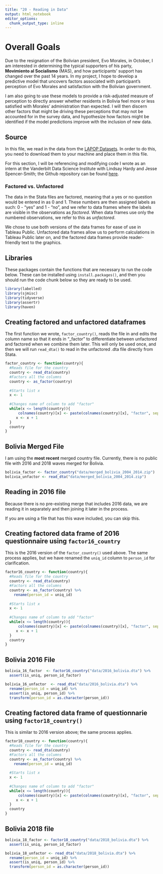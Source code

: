 ```yaml
---
title: "20 - Reading in Data"
output: html_notebook
editor_options: 
  chunk_output_type: inline
---
```


# Overall Goals
Due to the resignation of the Bolivian president, Evo Morales, in October, I am interested in determining the typical supporters of his party, **Movimiento al Socialismo** (MAS), and how participants' support has changed over the past 14 years. In my project, I hope to develop a predictive model that uncovers factors associated with participant’s perception of Evo Morales and satisfaction with the Bolivian government. 

I am also going to use these models to provide a risk-adjusted measure of perception to directly answer whether residents in Bolivia feel more or less satisfied with Morales' administration than expected. I will then discern other factors that might be driving these perceptions that may not be accounted for in the survey data, and hypothesize how factors might be identified if the model predictions improve with the inclusion of new data.


## Source
In this file, we read in the data from the [LAPOP Datasets](http://datasets.americasbarometer.org/database/index.php). In order to do this, you need to download them to your machine and place them in this file.

For this section, I will be referencing and modifying code I wrote as an intern at the Vanderbilt Data Science Institute with Lindsay Hardy and Jesse Spencer-Smith; the Github repository can be found [here](https://github.com/vanderbilt-data-science/lapop-dashboard).

### Factored vs. Unfactored
The data in the Stata files are factored, meaning that a yes or no question would be entered in as 0 and 1. These numbers are then assigned labels as such: 0 - "yes" and 1 - "no", and we refer to data frames where the labels are visible in the observations as *factored*. When data frames use only the numbered observations, we refer to this as *unfactored*.

We chose to use both versions of the data frames for ease of use in Tableau Public. Unfactored data frames allow us to perform calculations in Tableau Public later on, and the factored data frames provide reader-friendly text to the graphics.

## Libraries
These packages contain the functions that are necessary to run the code below. These can be installed using `install.packages()`, and then you should run the code chunk below so they are ready to be used.
```r
library(labelled)
library(sjmisc)
library(tidyverse)
library(assertr)
library(haven)
```

## Creating factored and unfactored dataframes
The first function we wrote, `factor_country()`, reads the file in and edits the column name so that it ends in "_factor" to differentiate between unfactored and factored when we combine them later. This will only be used once, and then we will run `read_dta()` to read in the unfactored .dta file directly from Stata.

```r
factor_country <- function(country){
  #Reads file for the country
  country <- read_dta(country)
  #Factors all the columns
  country <- as_factor(country)
  
  #Starts list x
  x <- 1
  
  #Changes name of column to add "factor"
  while(x <= length(country)){
      colnames(country)[x] <- paste(colnames(country)[x], "factor", sep = "_")
     x <- x + 1
  }
  country
}
```

## Bolivia Merged File
I am using the **most recent** merged country file. Currently, there is no public file with 2016 and 2018 waves merged for Bolivia.

```r
bolivia_factor <- factor_country("data/merged_bolivia_2004_2014.zip")
bolivia_unfactor <- read_dta("data/merged_bolivia_2004_2014.zip")
```

## Reading in 2016 file
Because there is no pre-existing merge that includes 2016 data, we are reading it in separately and then joining it later in the process.

If you are using a file that has this wave included, you can skip this.

## Creating factored data frame of 2016 questionnaire using `factor16_country`
This is the 2016 version of the `factor_country()` used above. The same process applies, but we have renamed the `uniq_id` column to `person_id` for clarification.
```r
factor16_country <- function(country){
  #Reads file for the country
  country <- read_dta(country)
  #Factors all the columns
  country <- as_factor(country) %>% 
    rename(person_id = uniq_id)
  
  #Starts list x
  x <- 1
  
  #Changes name of column to add "factor"
  while(x <= length(country)){
      colnames(country)[x] <- paste(colnames(country)[x], "factor", sep = "_")
     x <- x + 1
  }
  country
}
```

## Bolivia 2016 File
```r
bolivia_16_factor  <- factor16_country("data/2016_bolivia.dta") %>% 
  assert(is_uniq, person_id_factor)

bolivia_16_unfactor  <- read_dta("data/2016_bolivia.dta") %>% 
  rename(person_id = uniq_id) %>% 
  assert(is_uniq, person_id) %>% 
  transform(person_id = as.character(person_id))
```

## Creating factored data frame of questionnarie using `factor18_country()`
This is similar to 2016 version above; the same process applies.

```r
factor18_country <- function(country){
  #Reads file for the country
  country <- read_dta(country)
  #Factors all the columns
  country <- as_factor(country) %>% 
    rename(person_id = uniq_id)
  
  #Starts list x
  x <- 1
  
  #Changes name of column to add "factor"
  while(x <= length(country)){
      colnames(country)[x] <- paste(colnames(country)[x], "factor", sep = "_")
     x <- x + 1
  }
  country
}
```

## Bolivia 2018 file
```r
bolivia_18_factor <- factor18_country("data/2018_bolivia.dta") %>% 
  assert(is_uniq, person_id_factor)

bolivia_18_unfactor <- read_dta("data/2018_bolivia.dta") %>%
  rename(person_id = uniq_id) %>% 
  assert(is_uniq, person_id) %>% 
  transform(person_id = as.character(person_id))
```

